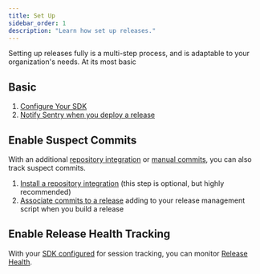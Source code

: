 ```yaml
---
title: Set Up
sidebar_order: 1
description: "Learn how set up releases."
---
```


Setting up releases fully is a multi-step process, and is adaptable to your organization's needs. At its most basic

## Basic

1. [Configure Your SDK](/platform-redirect/?next=/configuration/releases/)
2. [Notify Sentry when you deploy a release](/product/releases/notify-sentry/)

## Enable Suspect Commits

With an additional [repository integration](/product/releases/setup/release-automation/) or [manual commits](/product/releases/setup/manual-setup-releases/), you can also track suspect commits.

1. [Install a repository integration](/product/releases/setup/release-automation/) (this step is optional, but highly recommended)
2. [Associate commits to a release](/product/releases/suspect-commits/) adding to your release management script when you build a release

## Enable Release Health Tracking

With your [SDK configured](/platform-redirect/?next=/configuration/releases/) for session tracking, you can monitor [Release Health](/product/releases/health/).
